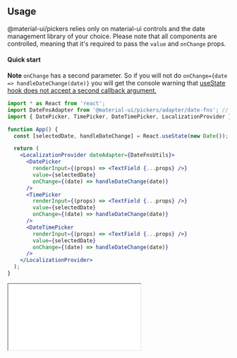 

<PageMeta title="Usage" description="Simple usage example of @material-ui/pickers" />

## Usage

@material-ui/pickers relies only on material-ui controls and the date management library of your choice. Please note that all components are controlled, meaning that it's required to pass the `value` and `onChange` props.



#### Quick start

**Note** `onChange` has a second parameter. So if you will not do `onChange={date => handleDateChange(date)}` you will get the console warning that [useState hook does not accept a second callback argument.](https://github.com/facebook/react/issues/14174)

```jsx
import * as React from 'react';
import DateFnsAdapter from '@material-ui/pickers/adapter/date-fns'; // choose your lib
import { DatePicker, TimePicker, DateTimePicker, LocalizationProvider } from '@material-ui/pickers';

function App() {
  const [selectedDate, handleDateChange] = React.useState(new Date());

  return (
    <LocalizationProvider dateAdapter={DateFnsUtils}>
      <DatePicker
        renderInput={(props) => <TextField {...props} />}
        value={selectedDate}
        onChange={(date) => handleDateChange(date)}
      />
      <TimePicker
        renderInput={(props) => <TextField {...props} />}
        value={selectedDate}
        onChange={(date) => handleDateChange(date)}
      />
      <DateTimePicker
        renderInput={(props) => <TextField {...props} />}
        value={selectedDate}
        onChange={(date) => handleDateChange(date)}
      />
    </LocalizationProvider>
  );
}
```

<NoSsr>
  <iframe
    title="codesandbox"
    src={`https://codesandbox.io/embed/${CODESANDBOX_EXAMPLE_ID}?hidenavigation=1&fontsize=14&view=preview&file=/src/App.jsx`}
    style={{
      width: '100%',
      height: 650,
      border: 0,
      borderRadius: 4,
      overflow: 'hidden',
    }}
    sandbox="allow-modals allow-forms allow-popups allow-scripts allow-same-origin"
  />
</NoSsr>
